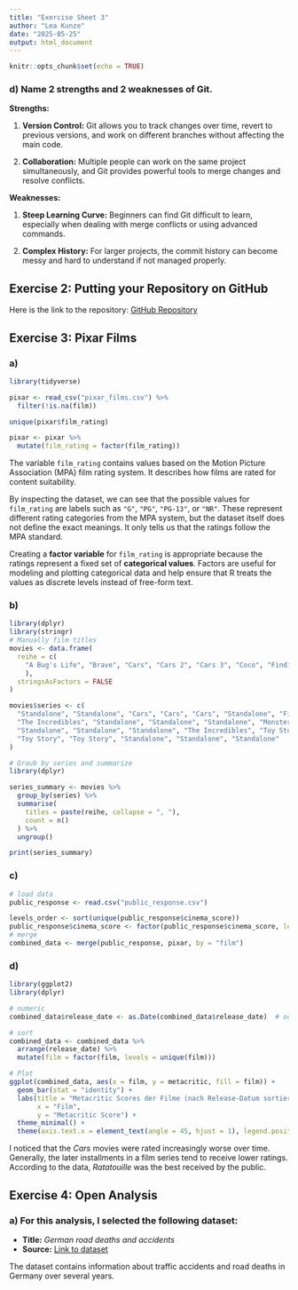 ```yaml
---
title: "Exercise Sheet 3"
author: "Lea Kunze"
date: "2025-05-25"
output: html_document
---
```


```r
knitr::opts_chunk$set(echo = TRUE)
```

### **d) Name 2 strengths and 2 weaknesses of Git.**

**Strengths:**

1.  **Version Control:** Git allows you to track changes over time, revert to previous versions, and work on different branches without affecting the main code.

2.  **Collaboration:** Multiple people can work on the same project simultaneously, and Git provides powerful tools to merge changes and resolve conflicts.

**Weaknesses:**

1.  **Steep Learning Curve:** Beginners can find Git difficult to learn, especially when dealing with merge conflicts or using advanced commands.

2.  **Complex History:** For larger projects, the commit history can become messy and hard to understand if not managed properly.

## Exercise 2: Putting your Repository on GitHub

Here is the link to the repository: [GitHub Repository](https://github.com/leakunze2606/exeRcise-sheet-3)

## Exercise 3: Pixar Films

### a)

```r
library(tidyverse)

pixar <- read_csv("pixar_films.csv") %>%
  filter(!is.na(film))

unique(pixar$film_rating)

pixar <- pixar %>%
  mutate(film_rating = factor(film_rating))
```

The variable `film_rating` contains values based on the Motion Picture Association (MPA) film rating system. It describes how films are rated for content suitability.

By inspecting the dataset, we can see that the possible values for `film_rating` are labels such as `"G"`, `"PG"`, `"PG-13"`, or `"NR"`. These represent different rating categories from the MPA system, but the dataset itself does not define the exact meanings. It only tells us that the ratings follow the MPA standard.

Creating a **factor variable** for `film_rating` is appropriate because the ratings represent a fixed set of **categorical values**. Factors are useful for modeling and plotting categorical data and help ensure that R treats the values as discrete levels instead of free-form text.

### b)

```r
library(dplyr)
library(stringr)
# Manually film titles
movies <- data.frame(
  reihe = c(
    "A Bug's Life", "Brave", "Cars", "Cars 2", "Cars 3", "Coco", "Finding Dory", "Finding Nemo", "Incredibles 2", "Inside Out", "Lightyear", "Luca", "Monsters University", "Monsters, Inc.", "Onward", "Ratatouille", "The Good Dinosaur", "The Incredibles", "Toy Story", "Toy Story 2", "Toy Story 3", "Toy Story 4", "Turning Red", "Up", "WALL-E" 
    ),
  stringsAsFactors = FALSE
)

movies$series <- c(
  "Standalone", "Standalone", "Cars", "Cars", "Cars", "Standalone", "Finding Nemo", "Finding Nemo",
  "The Incredibles", "Standalone", "Standalone", "Standalone", "Monsters, Inc.", "Monsters, Inc.",
  "Standalone", "Standalone", "Standalone", "The Incredibles", "Toy Story", "Toy Story", 
  "Toy Story", "Toy Story", "Standalone", "Standalone", "Standalone"
)

# Groub by series and summarize
library(dplyr)

series_summary <- movies %>%
  group_by(series) %>%
  summarise(
    titles = paste(reihe, collapse = ", "),
    count = n()
  ) %>%
  ungroup()

print(series_summary)

```

### c)

```r
# load data
public_response <- read.csv("public_response.csv")

levels_order <- sort(unique(public_response$cinema_score))
public_response$cinema_score <- factor(public_response$cinema_score, levels = levels_order, ordered = TRUE)
# merge 
combined_data <- merge(public_response, pixar, by = "film")
```

### d)

```r
library(ggplot2)
library(dplyr)

# numeric
combined_data$release_date <- as.Date(combined_data$release_date)  # oder numeric Jahr

# sort 
combined_data <- combined_data %>%
  arrange(release_date) %>%
  mutate(film = factor(film, levels = unique(film)))

# Plot
ggplot(combined_data, aes(x = film, y = metacritic, fill = film)) +
  geom_bar(stat = "identity") +
  labs(title = "Metacritic Scores der Filme (nach Release-Datum sortiert)",
       x = "Film",
       y = "Metacritic Score") +
  theme_minimal() +
  theme(axis.text.x = element_text(angle = 45, hjust = 1), legend.position = "none")
```

I noticed that the *Cars* movies were rated increasingly worse over time. Generally, the later installments in a film series tend to receive lower ratings. According to the data, *Ratatouille* was the best received by the public.

## Exercise 4: Open Analysis

### a) For this analysis, I selected the following dataset:

-   **Title:** *German road deaths and accidents*\
-   **Source:** [Link to dataset](https://github.com/owid/owid-datasets/tree/master/datasets/German%20road%20deaths%20and%20accidents%20-%20destatis)

The dataset contains information about traffic accidents and road deaths in Germany over several years.
